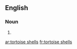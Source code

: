 
==English==

===Noun===
{{head|en|noun plural form}}

# {{plural of|tortoise shell|lang=en}}

[[ar:tortoise shells]]
[[fr:tortoise shells]]